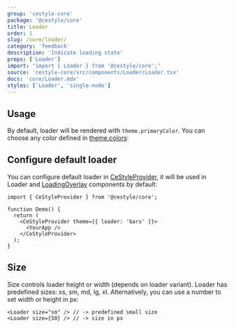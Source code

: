 ```yaml
---
group: 'cestyle-core'
package: '@cestyle/core'
title: Loader
order: 1
slug: /core/loader/
category: 'feedback'
description: 'Indicate loading state'
props: ['Loader']
import: "import { Loader } from '@cestyle/core';"
source: 'cestyle-core/src/components/Loader/Loader.tsx'
docs: 'core/Loader.mdx'
styles: ['Loader', 'single-node']
---
```



## Usage

By default, loader will be rendered with `theme.primaryColor`.
You can choose any color defined in [theme.colors](/theming/extend-theme/#default-colors):

<Demo data={LoaderDemos.configurator} />

## Configure default loader

You can configure default loader in [CeStyleProvider](/theming/cestyle-provider/),
it will be used in Loader and [LoadingOverlay](/core/loading-overlay/) components by default:

```tsx
import { CeStyleProvider } from '@cestyle/core';

function Demo() {
  return (
    <CeStyleProvider theme={{ loader: 'bars' }}>
      <YourApp />
    </CeStyleProvider>
  );
}
```

## Size

Size controls loader height or width (depends on loader variant). Loader has predefined sizes: xs, sm, md, lg, xl.
Alternatively, you can use a number to set width or height in px:

```tsx
<Loader size="sm" /> // -> predefined small size
<Loader size={50} /> // -> size in px
```
